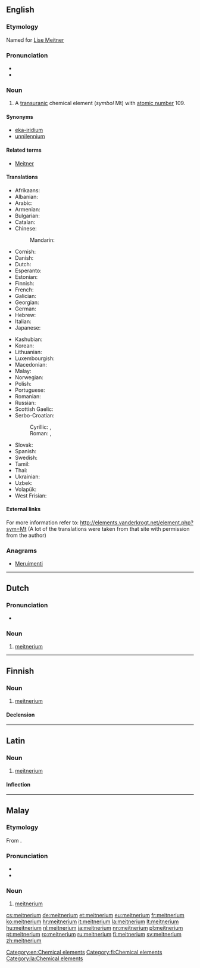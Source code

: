 {{also|Meitnerium}}
==English==
{{wikipedia}}
{{elements|Mt|hassium|Hs|darmstadtium|Ds}}

===Etymology===
Named for [[w:Lise Meitner|Lise Meitner]]

===Pronunciation===
* {{IPA|/maɪtˈnɜriəm/|lang=en}}
* {{audio|en-us-meitnerium.ogg|Audio (US)}}

===Noun===
{{en-noun|-}}

# A [[transuranic]] chemical element (''symbol'' Mt) with [[atomic number]] 109.

====Synonyms====
* [[eka-iridium]] {{qualifier|used before the element was discovered}}
* [[unnilennium]] {{qualifier|used before the element was officially named}}

====Related terms====
* [[w:Lise Meitner|Meitner]]

====Translations====
{{trans-top|chemical element}}
* Afrikaans: {{t-|af|meitnerium}}
* Albanian: {{t-|sq|majtnerium}}
* Arabic: {{t-|ar|ميتنريوم|m|tr=meitníryum|sc=Arab}}
* Armenian: {{t-|hy|մայտներիում|tr=maytnerium}}
* Bulgarian: {{t-|bg|мейтнерий|m|tr=méjtnerij}}
* Catalan: {{t-|ca|meitneri}}
* Chinese: 
*: Mandarin: {{t|cmn|䥑|tr=mài}}
* Cornish: {{t-|kw|meytneryum}}
* Danish: {{t-|da|meitnerium}}
* Dutch: {{t+|nl|meitnerium|n}}
* Esperanto: {{t-|eo|mejtnerio}}
* Estonian: {{t-|et|meitneerium}}
* Finnish: {{t+|fi|meitnerium}}
* French: {{t+|fr|meitnérium|m}}
* Galician: {{t+|gl|meitnerio}}
* Georgian: {{t-|ka|მაიტნერიუმი|tr=maitneriumi|sc=Geor}}
* German: {{t+|de|Meitnerium|n}}
* Hebrew: {{t-|he|מיטנריום|tr=meitneryum|sc=Hebr}}
* Italian: {{t+|it|meitnerio|m}}
* Japanese: {{t+|ja|マイトネリウム|tr=maitoneriumu}}
{{trans-mid}}
* Kashubian: {{t-|csb|meitner}}
* Korean: {{t-|ko|마이트너륨|tr=maiteuneoryum|sc=Kore}}
* Lithuanian: {{t-|lt|metneris}}
* Luxembourgish: {{t-|lb|Meitnerium}}
* Macedonian: {{t-|mk|мајтнериум|m|tr=majtnerium|sc=Cyrl}}
* Malay: {{t-|ms|meitnerium}}
* Norwegian: {{t-|no|meitnerium}}
* Polish: {{t+|pl|meitner|m}}
* Portuguese: {{t+|pt|meitnério|m}}
* Romanian: {{t+|ro|meitneriu|n}}
* Russian: {{t+|ru|мейтнерий|m|tr=méjtnerij}}
* Scottish Gaelic: {{t-|gd|mèitneiriam}}
* Serbo-Croatian:
*: Cyrillic: {{t-|sh|мајтнеријум|m}}, {{t-|sh|меитнериј}}
*: Roman: {{t-|sh|majtnerijum}}, {{t-|sh|meitnerij}}
* Slovak: {{t-|sk|meitnerium}}
* Spanish: {{t+|es|meitnerio|m}}
* Swedish: {{t+|sv|meitnerium}}
* Tamil: {{t-|ta|மீட்நேரியம்|tr=mīţnēriyam|sc=Taml}}
* Thai: {{t-|th|ไมต์นีเรียม|tr=mainīriam|sc=Thai}}
* Ukrainian: {{t-|uk|майтнерій|m|tr=májtnerij|sc=Cyrl}}
* Uzbek: {{t-|uz|мейтнерий|tr=meitneriy|sc=Cyrl}}
* Volapük: {{t+|vo|mätnerin}}
* West Frisian: {{t-|fy|meitnerium}}
{{trans-bottom}}

====External links====
For more information refer to:
http://elements.vanderkrogt.net/element.php?sym=Mt
(A lot of the translations were taken from that site with permission from the author)

===Anagrams===
* [[Meruimenti#English|Meruimenti]]

[[Category:en:Chemical elements]]

----

==Dutch==
{{wikipedia|lang=nl}}
{{elements|Mt|hassium|Hs|darmstadtium|Ds|lang=nl}}

===Pronunciation===
* {{audio|Nl-meitnerium.ogg|Audio}}

===Noun===
{{nl-noun|n|-|-}}

# [[#English|meitnerium]]

----

==Finnish==
{{wikipedia|lang=fi}}

===Noun===
{{fi-noun}}

# [[#English|meitnerium]]

====Declension====
{{fi-decl-tuoli|meitnerium|nopl=1|i=0}}

[[Category:fi:Chemical elements]]

----

==Latin==
{{wikipedia|lang=la}}

===Noun===
{{la-noun|meitnerium|meitnerii|meitneriī|n|second}}

# [[#English|meitnerium]]

====Inflection====
{{la-decl-2nd-N|meitneri}}

[[Category:la:Chemical elements]]

----

==Malay==
{{wikipedia|lang=ms}}
{{elements|Mt|hassium|Hs|darmstadtium|Ds|lang=ms}}

===Etymology===
From {{etyl|en|ms}} {{term|meitnerium|lang=en}}.

===Pronunciation===
* {{IPA|[meitneriom]|[meitneriəm]|[maitniriəm]|lang=ms}}
* {{rhymes|iom|jom|om|lang=ms}}

===Noun===
{{head|ms|noun}}

# [[#English|meitnerium]] {{gloss|chemical element}}

[[cs:meitnerium]]
[[de:meitnerium]]
[[et:meitnerium]]
[[eu:meitnerium]]
[[fr:meitnerium]]
[[ko:meitnerium]]
[[hr:meitnerium]]
[[it:meitnerium]]
[[la:meitnerium]]
[[lt:meitnerium]]
[[hu:meitnerium]]
[[nl:meitnerium]]
[[ja:meitnerium]]
[[nn:meitnerium]]
[[pl:meitnerium]]
[[pt:meitnerium]]
[[ro:meitnerium]]
[[ru:meitnerium]]
[[fi:meitnerium]]
[[sv:meitnerium]]
[[zh:meitnerium]]